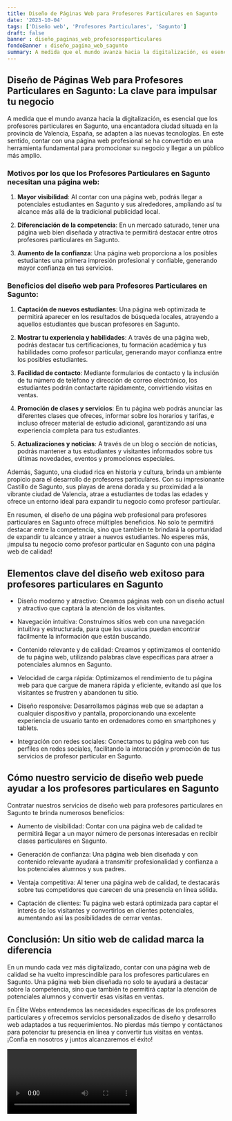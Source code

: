 ```yaml
---
title: Diseño de Páginas Web para Profesores Particulares en Sagunto
date: '2023-10-04'
tags: ['Diseño web', 'Profesores Particulares', 'Sagunto']
draft: false
banner : diseño_paginas_web_profesoresparticulares
fondoBanner : diseño_pagina_web_sagunto
summary: A medida que el mundo avanza hacia la digitalización, es esencial que los profesores particulares en Sagunto, una encantadora ciudad situada en la provincia de Valencia, España, se adapten a las nuevas tecnologías. En este sentido, contar con una página web profesional se ha convertido en una herramienta fundamental para promocionar su negocio y llegar a un público más amplio.
---
```


## Diseño de Páginas Web para Profesores Particulares en Sagunto: La clave para impulsar tu negocio

A medida que el mundo avanza hacia la digitalización, es esencial que los profesores particulares en Sagunto, una encantadora ciudad situada en la provincia de Valencia, España, se adapten a las nuevas tecnologías. En este sentido, contar con una página web profesional se ha convertido en una herramienta fundamental para promocionar su negocio y llegar a un público más amplio.

### Motivos por los que los Profesores Particulares en Sagunto necesitan una página web:

1. **Mayor visibilidad**: Al contar con una página web, podrás llegar a potenciales estudiantes en Sagunto y sus alrededores, ampliando así tu alcance más allá de la tradicional publicidad local.

2. **Diferenciación de la competencia**: En un mercado saturado, tener una página web bien diseñada y atractiva te permitirá destacar entre otros profesores particulares en Sagunto.

3. **Aumento de la confianza**: Una página web proporciona a los posibles estudiantes una primera impresión profesional y confiable, generando mayor confianza en tus servicios.

### Beneficios del diseño web para Profesores Particulares en Sagunto:

1. **Captación de nuevos estudiantes**: Una página web optimizada te permitirá aparecer en los resultados de búsqueda locales, atrayendo a aquellos estudiantes que buscan profesores en Sagunto.

2. **Mostrar tu experiencia y habilidades**: A través de una página web, podrás destacar tus certificaciones, tu formación académica y tus habilidades como profesor particular, generando mayor confianza entre los posibles estudiantes.

3. **Facilidad de contacto**: Mediante formularios de contacto y la inclusión de tu número de teléfono y dirección de correo electrónico, los estudiantes podrán contactarte rápidamente, convirtiendo visitas en ventas.

4. **Promoción de clases y servicios**: En tu página web podrás anunciar las diferentes clases que ofreces, informar sobre los horarios y tarifas, e incluso ofrecer material de estudio adicional, garantizando así una experiencia completa para tus estudiantes.

5. **Actualizaciones y noticias**: A través de un blog o sección de noticias, podrás mantener a tus estudiantes y visitantes informados sobre tus últimas novedades, eventos y promociones especiales.

Además, Sagunto, una ciudad rica en historia y cultura, brinda un ambiente propicio para el desarrollo de profesores particulares. Con su impresionante Castillo de Sagunto, sus playas de arena dorada y su proximidad a la vibrante ciudad de Valencia, atrae a estudiantes de todas las edades y ofrece un entorno ideal para expandir tu negocio como profesor particular.

En resumen, el diseño de una página web profesional para profesores particulares en Sagunto ofrece múltiples beneficios. No solo te permitirá destacar entre la competencia, sino que también te brindará la oportunidad de expandir tu alcance y atraer a nuevos estudiantes. No esperes más, ¡impulsa tu negocio como profesor particular en Sagunto con una página web de calidad!

<GifSeo />

<Cta />

## Elementos clave del diseño web exitoso para profesores particulares en Sagunto

- Diseño moderno y atractivo: Creamos páginas web con un diseño actual y atractivo que captará la atención de los visitantes.

- Navegación intuitiva: Construimos sitios web con una navegación intuitiva y estructurada, para que los usuarios puedan encontrar fácilmente la información que están buscando.

- Contenido relevante y de calidad: Creamos y optimizamos el contenido de tu página web, utilizando palabras clave específicas para atraer a potenciales alumnos en Sagunto.

- Velocidad de carga rápida: Optimizamos el rendimiento de tu página web para que cargue de manera rápida y eficiente, evitando así que los visitantes se frustren y abandonen tu sitio.

- Diseño responsive: Desarrollamos páginas web que se adaptan a cualquier dispositivo y pantalla, proporcionando una excelente experiencia de usuario tanto en ordenadores como en smartphones y tablets.

- Integración con redes sociales: Conectamos tu página web con tus perfiles en redes sociales, facilitando la interacción y promoción de tus servicios de profesor particular en Sagunto.

## Cómo nuestro servicio de diseño web puede ayudar a los profesores particulares en Sagunto

Contratar nuestros servicios de diseño web para profesores particulares en Sagunto te brinda numerosos beneficios:

- Aumento de visibilidad: Contar con una página web de calidad te permitirá llegar a un mayor número de personas interesadas en recibir clases particulares en Sagunto.

- Generación de confianza: Una página web bien diseñada y con contenido relevante ayudará a transmitir profesionalidad y confianza a los potenciales alumnos y sus padres.

- Ventaja competitiva: Al tener una página web de calidad, te destacarás sobre tus competidores que carecen de una presencia en línea sólida.

- Captación de clientes: Tu página web estará optimizada para captar el interés de los visitantes y convertirlos en clientes potenciales, aumentando así las posibilidades de cerrar ventas.

## Conclusión: Un sitio web de calidad marca la diferencia

En un mundo cada vez más digitalizado, contar con una página web de calidad se ha vuelto imprescindible para los profesores particulares en Sagunto. Una página web bien diseñada no solo te ayudará a destacar sobre la competencia, sino que también te permitirá captar la atención de potenciales alumnos y convertir esas visitas en ventas.

En Élite Webs entendemos las necesidades específicas de los profesores particulares y ofrecemos servicios personalizados de diseño y desarrollo web adaptados a tus requerimientos. No pierdas más tiempo y contáctanos para potenciar tu presencia en línea y convertir tus visitas en ventas. ¡Confía en nosotros y juntos alcanzaremos el éxito!

<Video />

<CtaBot job='Profesores Particulares' city='Sagunto'/>

<Gmaps query='Sagunto+españa+maps' />